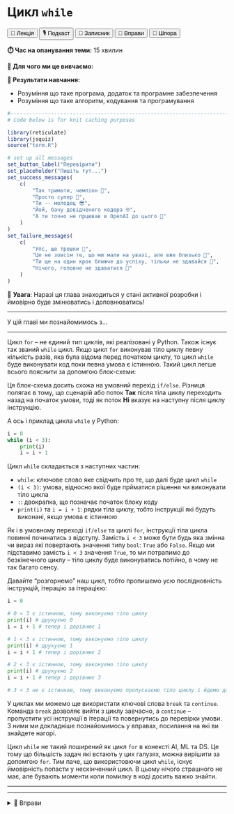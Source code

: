 # Цикл `while` {#while}

<div class="btn-group">
  <button class="lecture">🎥 Лекція</button>
  <button class="podcast">🎙️ Подкаст</button>
  <button class="notebook">📓 Записник</button>
  <button class="exercises" onclick="openDetailsById('while_exercises');">🤸 Вправи</button>
  <button class="cheat">📝 Шпора</button>
</div>

**⏱️ Час на опанування теми:** 15 хвилин

**🤷 Для чого ми це вивчаємо:**

**🔑 Результати навчання:**

- Розуміння що таке програма, додаток та програмне забезпечення
- Розуміння що таке алгоритм, кодування та програмування 

```r
#-------------------------------------------------------------------------------
# Code below is for knit caching purposes

library(reticulate)
library(jsquiz)
source("term.R")

# set up all messages 
set_button_label("Перевірити")
set_placeholder("Пишіть тут...")
set_success_messages(
    c(
        "Так тримати, чемпіон 🌟",
        "Просто супер 🤩",
        "Ти -- молодец 😎",
        "Йой, бачу довідченого кодера 🤓",
        "А ти точно не прцював в OpenAI до цього 🤖"
    )
)
set_failure_messages(
    c(
        "Упс, ще трошки 😬",
        "Це не зовсім те, що ми мали на увазі, але вже близько 🙊",
        "Ти ще на один крок ближче до успіху, тільки не здавайся 🚀",
        "Нічого, головне не здаватися 💪"
    )
)
```

<div class = "warning">
🎈 **Увага**: Наразі ця глава знаходиться у стані активної розробки і ймовірно буде змінюватись і доповнюватись!
</div>

---

У цій главі ми познайомимось з...

---

Цикл `for` -- не єдиний тип циклів, які реалізовані у Python. Також існує так званий `while` цикл. Якщо цикл `for` виконував тіло циклу певну кількість разів, яка була відома перед початком циклу, то цикл `while` буде виконувати код поки певна умова є істинною. Такий цикл легше всього пояснити за допомгою блок-схеми: 

<!-- XXX: flow chart of while loop -->

Ця блок-схема досить схожа на умовний перехід `if/else`. Різниця полягає в тому, що сценарій або поток **Так** після тіла циклу переходить назад на початок умови, тоді як поток **Ні** вказує на наступну після циклу інструкцію. 

А ось і приклад цикла `while` у Python: 


```python
i = 0
while (i < 3):
    print(i)
    i = i + 1

```

Цикл `while` складається з наступних частин: 

- `while`: ключове слово яке свідчить про те, що далі буде цикл `while`
- `(i < 3)`: умова, відносно якої буде прйматися рішення чи виконувати тіло цикла
- `:`: двокрапка, що позначає початок блоку коду
- `print(i)` та `i = i + 1`: рядки тіла циклу, тобто інструкції які будуть виконані, якщо умова є істинною

Як і в умовному переході `if/else` та циклі `for`, інструкції тіла цикла повинні починатись з відступу. Замість `i < 3` може бути будь яка змінна чи вираз які повертають значення типу `bool`: `True` або `False`. Якщо ми підставимо замість `i < 3` значення `True`, то ми потрапимо до безкінечного циклу -- тіло циклу буде виконуватись потійно, в чому не так багато сенсу. 

Давайте "розгорнемо" наш цикл, тобто пропишемо усю послідновність інструкцій, ітерацію за ітерацією: 

```python
i = 0

# 0 < 3 є істинною, тому виконуємо тіло циклу
print(i) # друкуємо 0
i = i + 1 # тепер i дорівнює 1

# 1 < 3 є істинною, тому виконуємо тіло циклу
print(i) # друкуємо 1
i = i + 1 # тепер i дорівнює 2

# 2 < 3 є істинною, тому виконуємо тіло циклу
print(i) # друкуємо 2
i = i + 1 # тепер i дорівнює 3

# 3 < 3 не є істинною, тому виконуємо пропускаємо тіло циклу і йдемо далі
```

У циклах ми можемо ще використати ключові слова `break` та `continue`. Команда `break` дозволяє вийти з циклу завчасно, а `continue` -- пропустити усі інструкції в ітерації та повернутись до перевірки умови. З ними ми докладніше познайомимось у вправах, посилання на які ви знайдете нагорі. 

Цикл `while` не такий поширений як цикл `for` в конексті AI, ML та DS. Це тому що більшість задач які встають у цих галузях, можна вирішити за допомгою `for`. Тим паче, що використовючи цикл `while`, існує ймовірність попасти у нескінченний цикл. В цьому нічого страшного не має, але бувають моменти коли помилку в коді досить важко знайти.

---

---

<details id="while_exercises">
<summary>🤸 Вправи</summary>

</details>

